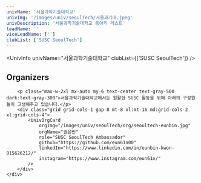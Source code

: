 ```yaml
---
univName: '서울과학기술대학교'
univImg: '/images/univ/seoulTech/서울과기대.jpeg'
univDescription: '서울과학기술대학교 동아리 리스트'
leadName: ''
viceLeadName: ['']
clubList: ['SUSC SeoulTech']
---
```




<UnivInfo
	univName="서울과학기술대학교"
	clubList={['SUSC SeoulTech']}
/>



<section class="bg-white dark:bg-gray-900">
	<div class="container px-6 py-10 mx-auto">
		<h1 class="text-2xl font-semibold text-center text-gray-800 capitalize lg:text-3xl dark:text-white">Organizers</h1>

		<p class="max-w-2xl mx-auto my-6 text-center text-gray-500 dark:text-gray-300">서울과학기술대학교에서는 원활한 SUSC 활동을 위해 아래의 구성원들이 고생해주고 있습니다.</p>
		<div class="grid grid-cols-1 gap-8 mt-8 xl:mt-16 md:grid-cols-2 xl:grid-cols-4">
			<UnivOrgCard
				orgImg="/images/univ/seoulTech/org/seoultech-eunbin.jpg"
				orgName="권은빈"
				role="SUSC SeoulTech Ambassador"
				github="https://github.com/eun61n00"
				linkedIn="https://www.linkedin.com/in/eunbin-kwon-815626212/"
				instagram="https://www.instagram.com/eun61n/"
			/>
		</div>
	</div>
</section>